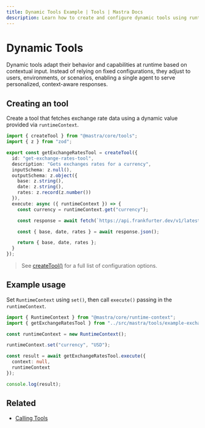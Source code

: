 ```yaml
---
title: Dynamic Tools Example | Tools | Mastra Docs
description: Learn how to create and configure dynamic tools using runtime context in Mastra.
---
```


# Dynamic Tools

Dynamic tools adapt their behavior and capabilities at runtime based on contextual input. Instead of relying on fixed configurations, they adjust to users, environments, or scenarios, enabling a single agent to serve personalized, context-aware responses.

## Creating an tool

Create a tool that fetches exchange rate data using a dynamic value provided via `runtimeContext`.

```typescript filename="src/mastra/tools/example-exchange-rates-tool.ts" showLineNumbers copy
import { createTool } from "@mastra/core/tools";
import { z } from "zod";

export const getExchangeRatesTool = createTool({
  id: "get-exchange-rates-tool",
  description: "Gets exchanges rates for a currency",
  inputSchema: z.null(),
  outputSchema: z.object({
    base: z.string(),
    date: z.string(),
    rates: z.record(z.number())
  }),
  execute: async ({ runtimeContext }) => {
    const currency = runtimeContext.get("currency");

    const response = await fetch(`https://api.frankfurter.dev/v1/latest?base=${currency}`);

    const { base, date, rates } = await response.json();

    return { base, date, rates };
  }
});
```

> See [createTool()](../../reference/tools//create-tool.mdx) for a full list of configuration options.

## Example usage

Set `RuntimeContext` using `set()`, then call `execute()` passing in the `runtimeContext`.

```typescript filename="src/test-exchange-rate.ts" showLineNumbers copy
import { RuntimeContext } from "@mastra/core/runtime-context";
import { getExchangeRatesTool } from "../src/mastra/tools/example-exchange-rates-tool";

const runtimeContext = new RuntimeContext();

runtimeContext.set("currency", "USD");

const result = await getExchangeRatesTool.execute({
  context: null,
  runtimeContext
});

console.log(result);
```

## Related

- [Calling Tools](./calling-tools.mdx#from-the-command-line)

